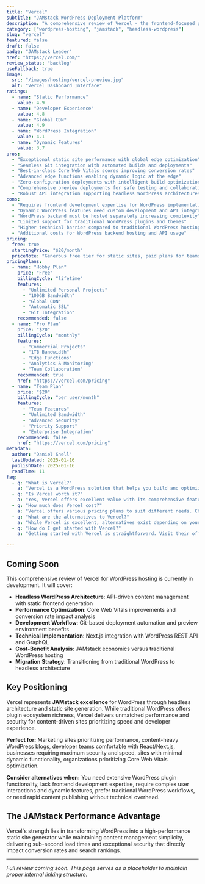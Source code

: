 ```yaml
---
title: "Vercel"
subtitle: "JAMstack WordPress Deployment Platform"
description: "A comprehensive review of Vercel - the frontend-focused platform enabling headless WordPress deployments with static site generation, edge functions, and global CDN for maximum performance and security."
category: ["wordpress-hosting", "jamstack", "headless-wordpress"]
slug: "vercel"
featured: false
draft: false
badge: "JAMstack Leader"
href: "https://vercel.com/"
review_status: "backlog"
useFallback: true
image:
  src: "/images/hosting/vercel-preview.jpg"
  alt: "Vercel Dashboard Interface"
ratings:
  - name: "Static Performance"
    value: 4.9
  - name: "Developer Experience"
    value: 4.8
  - name: "Global CDN"
    value: 4.9
  - name: "WordPress Integration"
    value: 4.1
  - name: "Dynamic Features"
    value: 3.7
pros:
  - "Exceptional static site performance with global edge optimization"
  - "Seamless Git integration with automated builds and deployments"
  - "Best-in-class Core Web Vitals scores improving conversion rates"
  - "Advanced edge functions enabling dynamic logic at the edge"
  - "Zero-configuration deployments with intelligent build optimization"
  - "Comprehensive preview deployments for safe testing and collaboration"
  - "Robust API integration supporting headless WordPress architectures"
cons:
  - "Requires frontend development expertise for WordPress implementation"
  - "Dynamic WordPress features need custom development and API integration"
  - "WordPress backend must be hosted separately increasing complexity"
  - "Limited support for traditional WordPress plugins and themes"
  - "Higher technical barrier compared to traditional WordPress hosting"
  - "Additional costs for WordPress backend hosting and API usage"
pricing:
  free: true
  startingPrice: "$20/month"
  priceNote: "Generous free tier for static sites, paid plans for teams and advanced features"
pricingPlans:
  - name: "Hobby Plan"
    price: "Free"
    billingCycle: "lifetime"
    features:
      - "Unlimited Personal Projects"
      - "100GB Bandwidth"
      - "Global CDN"
      - "Automatic SSL"
      - "Git Integration"
    recommended: false
  - name: "Pro Plan"
    price: "$20"
    billingCycle: "monthly"
    features:
      - "Commercial Projects"
      - "1TB Bandwidth"
      - "Edge Functions"
      - "Analytics & Monitoring"
      - "Team Collaboration"
    recommended: true
    href: "https://vercel.com/pricing"
  - name: "Team Plan"
    price: "$20"
    billingCycle: "per user/month"
    features:
      - "Team Features"
      - "Unlimited Bandwidth"
      - "Advanced Security"
      - "Priority Support"
      - "Enterprise Integration"
    recommended: false
    href: "https://vercel.com/pricing"
metadata:
  author: "Daniel Snell"
  lastUpdated: 2025-01-16
  publishDate: 2025-01-16
  readTime: 11
faq:
  - q: "What is Vercel?"
    a: "Vercel is a WordPress solution that helps you build and optimize your website with powerful features and excellent performance."
  - q: "Is Vercel worth it?"
    a: "Yes, Vercel offers excellent value with its comprehensive feature set, regular updates, and reliable support. It's a solid investment for serious WordPress users."
  - q: "How much does Vercel cost?"
    a: "Vercel offers various pricing plans to suit different needs. Check their official website for current pricing and special offers."
  - q: "What are the alternatives to Vercel?"
    a: "While Vercel is excellent, alternatives exist depending on your specific needs. Consider your requirements for features, budget, and ease of use when comparing options."
  - q: "How do I get started with Vercel?"
    a: "Getting started with Vercel is straightforward. Visit their official website, choose a plan that fits your needs, and follow their setup documentation or tutorials."

---
```


## Coming Soon

This comprehensive review of Vercel for WordPress hosting is currently in development. It will cover:

- **Headless WordPress Architecture**: API-driven content management with static frontend generation
- **Performance Optimization**: Core Web Vitals improvements and conversion rate impact analysis
- **Development Workflow**: Git-based deployment automation and preview environment benefits
- **Technical Implementation**: Next.js integration with WordPress REST API and GraphQL
- **Cost-Benefit Analysis**: JAMstack economics versus traditional WordPress hosting
- **Migration Strategy**: Transitioning from traditional WordPress to headless architecture

## Key Positioning

Vercel represents **JAMstack excellence** for WordPress through headless architecture and static site generation. While traditional WordPress offers plugin ecosystem richness, Vercel delivers unmatched performance and security for content-driven sites prioritizing speed and developer experience.

**Perfect for:** Marketing sites prioritizing performance, content-heavy WordPress blogs, developer teams comfortable with React/Next.js, businesses requiring maximum security and speed, sites with minimal dynamic functionality, organizations prioritizing Core Web Vitals optimization.

**Consider alternatives when:** You need extensive WordPress plugin functionality, lack frontend development expertise, require complex user interactions and dynamic features, prefer traditional WordPress workflows, or need rapid content publishing without technical overhead.

## The JAMstack Performance Advantage

Vercel's strength lies in transforming WordPress into a high-performance static site generator while maintaining content management simplicity, delivering sub-second load times and exceptional security that directly impact conversion rates and search rankings.

---

*Full review coming soon. This page serves as a placeholder to maintain proper internal linking structure.*